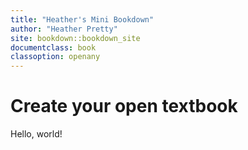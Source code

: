 ```yaml
---
title: "Heather's Mini Bookdown"
author: "Heather Pretty"
site: bookdown::bookdown_site
documentclass: book
classoption: openany
---
```


# Create your open textbook

Hello, world!
